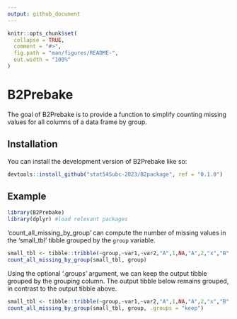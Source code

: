 ```yaml
---
output: github_document
---
```


<!-- README.md is generated from README.Rmd. Please edit that file -->

```r
knitr::opts_chunk$set(
  collapse = TRUE,
  comment = "#>",
  fig.path = "man/figures/README-",
  out.width = "100%"
)
```

# B2Prebake

<!-- badges: start -->
<!-- badges: end -->

The goal of B2Prebake is to provide a function to simplify counting missing values for all columns of a data frame by group.

## Installation

You can install the development version of B2Prebake like so:

``` r
devtools::install_github("stat545ubc-2023/B2package", ref = "0.1.0")
```

## Example
```r
library(B2Prebake)
library(dplyr) #load relevant packages
```
'count_all_missing_by_group' can compute the number of missing values in the 'small_tbl' tibble grouped by the `group` variable.
```r
small_tbl <- tibble::tribble(~group,~var1,~var2,"A",1,NA,"A",2,"x","B",NA,"y","C",3,"z")
count_all_missing_by_group(small_tbl, group)
```
Using the optional '.groups' argument, we can keep the output tibble grouped by the grouping column. The output tibble below remains grouped, in contrast to the output tibble above.
```r
small_tbl <- tibble::tribble(~group,~var1,~var2,"A",1,NA,"A",2,"x","B",NA,"y","C",3,"z")
count_all_missing_by_group(small_tbl, group, .groups = "keep")
```

